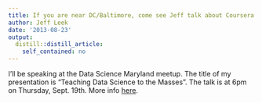 ```yaml
---
title: If you are near DC/Baltimore, come see Jeff talk about Coursera
author: Jeff Leek
date: '2013-08-23'
output:
  distill::distill_article:
    self_contained: no
---
```


I'll be speaking at the Data Science Maryland meetup. The title of my presentation is "Teaching Data Science to the Masses". The talk is at 6pm on Thursday, Sept. 19th. More info [here](http://www.meetup.com/Data-Science-MD/events/135629022/).
